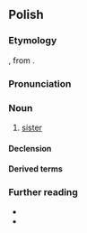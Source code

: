 ==Polish==

===Etymology===
{{inh+|pl|sla-pro|*sestra}}, from {{inh|pl|ine-pro|*swésōr}}.

===Pronunciation===
{{pl-p|a=Pl-siostra.ogg}}

===Noun===
{{pl-noun|f|dim=siostrzyczka}}

# [[sister]]

====Declension====
{{pl-decl-noun
|siostra|siostry
|siostry|sióstr
|siostrze|siostrom
|siostrę|siostry
|siostrą|siostrami
|siostrze|siostrach
|siostro|siostry
}}

====Derived terms====

{{col3|pl|title=adjective|siostrzany}}
{{col3|pl|title=nouns|siostrunia|siostrzyca|siostrzyczka}}
===Further reading===
* {{R:pl:WSJP}}
* {{R:pl:PWN}}

{{C|pl|Female family members}}